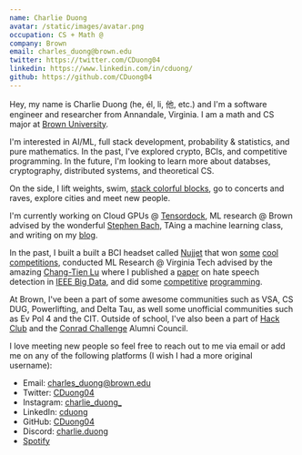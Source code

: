 ```yaml
---
name: Charlie Duong
avatar: /static/images/avatar.png
occupation: CS + Math @
company: Brown
email: charles_duong@brown.edu
twitter: https://twitter.com/CDuong04
linkedin: https://www.linkedin.com/in/cduong/
github: https://github.com/CDuong04
---
```


Hey, my name is Charlie Duong (he, él, li, 他, etc.) and I'm a software engineer and researcher from Annandale, Virginia. I am a math and CS major at [Brown University](https://www.brown.edu/).

I'm interested in AI/ML, full stack development, probability & statistics, and pure mathematics. In the past, I've explored crypto, BCIs, and competitive programming. In the future, I'm looking to learn more about databses, cryptography, distributed systems, and theoretical CS.

On the side, I lift weights, swim, [stack colorful blocks](https://ch.tetr.io/u/cduong04), go to concerts and raves, explore cities and meet new people.

I'm currently working on Cloud GPUs @ [Tensordock](https://tensordock.com/), ML research @ Brown advised by the wonderful [Stephen Bach](https://cs.brown.edu/people/sbach/), TAing a machine learning class, and writing on my [blog](/blog).

In the past, I built a built a BCI headset called [Nujjet](https://nujjet.com/) that won [some](https://diamondchallenge.org/) [cool](https://www.gatsvi.org/) [competitions](https://www.conradchallenge.org/), conducted ML Research @ Virginia Tech advised by the amazing [Chang-Tien Lu](https://people.cs.vt.edu/ctlu/) where I published a [paper](https://ieeexplore.ieee.org/document/10020510/) on hate speech detection in [IEEE Big Data](https://bigdataieee.org/BigData2022/), and did some [competitive](http://www.usaco.org/) [programming](https://codeforces.com/).

At Brown, I've been a part of some awesome communities such as VSA, CS DUG, Powerlifting, and Delta Tau, as well some unofficial communities such as Ev Pol 4 and the CIT. Outside of school, I've also been a part of [Hack Club](https://hackclub.com/) and the [Conrad Challenge](https://www.conradchallenge.org/) Alumni Council.

I love meeting new people so feel free to reach out to me via email or add me on any of the following platforms (I wish I had a more original username):

- Email: charles_duong@brown.edu
- Twitter: [CDuong04](https://twitter.com/CDuong04)
- Instagram: [charlie_duong\_](https://www.instagram.com/charlie_duong_/)
- LinkedIn: [cduong](https://www.linkedin.com/in/cduong/)
- GitHub: [CDuong04](https://github.com/CDuong04)
- Discord: [charlie.duong](https://discordapp.com/users/494586207020515338)
- [Spotify](https://open.spotify.com/user/flamingsnake123?si=e6894e1260034b51&nd=1)
